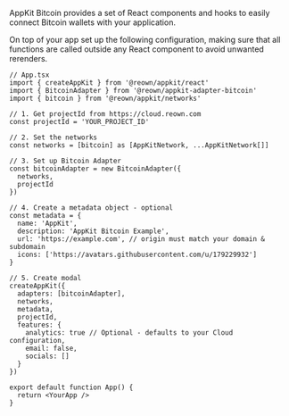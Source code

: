 
AppKit Bitcoin provides a set of React components and hooks to easily connect Bitcoin wallets with your application.

On top of your app set up the following configuration, making sure that all functions are called outside any React component to avoid unwanted rerenders.

```tsx
// App.tsx
import { createAppKit } from '@reown/appkit/react'
import { BitcoinAdapter } from '@reown/appkit-adapter-bitcoin'
import { bitcoin } from '@reown/appkit/networks'

// 1. Get projectId from https://cloud.reown.com
const projectId = 'YOUR_PROJECT_ID'

// 2. Set the networks
const networks = [bitcoin] as [AppKitNetwork, ...AppKitNetwork[]]

// 3. Set up Bitcoin Adapter
const bitcoinAdapter = new BitcoinAdapter({
  networks,
  projectId
})

// 4. Create a metadata object - optional
const metadata = {
  name: 'AppKit',
  description: 'AppKit Bitcoin Example',
  url: 'https://example.com', // origin must match your domain & subdomain
  icons: ['https://avatars.githubusercontent.com/u/179229932']
}

// 5. Create modal
createAppKit({
  adapters: [bitcoinAdapter],
  networks,
  metadata,
  projectId,
  features: {
    analytics: true // Optional - defaults to your Cloud configuration,
    email: false,
    socials: []
  }
})

export default function App() {
  return <YourApp />
}
```

<BitcoinProvicerInterface />
